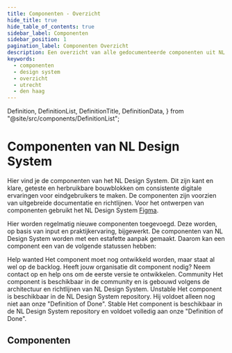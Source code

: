 ```yaml
---
title: Componenten - Overzicht
hide_title: true
hide_table_of_contents: true
sidebar_label: Componenten
sidebar_position: 1
pagination_label: Componenten Overzicht
description: Een overzicht van alle gedocumenteerde componenten uit NL Design System
keywords:
  - componenten
  - design system
  - overzicht
  - utrecht
  - den haag
---
```


  Definition,
  DefinitionList,
  DefinitionTitle,
  DefinitionData,
} from "@site/src/components/DefinitionList";





# Componenten van NL Design System

Hier vind je de componenten van het NL Design System. Dit zijn kant en klare, geteste en herbruikbare bouwblokken om consistente digitale ervaringen voor eindgebruikers te maken. De componenten zijn voorzien van uitgebreide documentatie en richtlijnen.
Voor het ontwerpen van componenten gebruikt het NL Design System [Figma](/documentatie/docs/documentatie/figma).

Hier worden regelmatig nieuwe componenten toegevoegd. Deze worden, op basis van input en praktijkervaring, bijgewerkt.
De componenten van NL Design System worden met een estafette aanpak gemaakt. Daarom kan een component een van de volgende statussen hebben:

<DefinitionList>
  <Definition>
    <DefinitionTitle>Help wanted</DefinitionTitle>
    <DefinitionData>
      Het component moet nog ontwikkeld worden, maar staat al wel op de backlog.
      Heeft jouw organisatie dit component nodig? Neem contact op en help ons om
      de eerste versie te ontwikkelen.
    </DefinitionData>
  </Definition>
  <Definition>
    <DefinitionTitle>Community</DefinitionTitle>
    <DefinitionData>
      Het component is beschikbaar in de community en is gebouwd volgens de
      architectuur en richtlijnen van NL Design System.
    </DefinitionData>
  </Definition>
  <Definition>
    <DefinitionTitle>Unstable</DefinitionTitle>
    <DefinitionData>
      Het component is beschikbaar in de NL Design System repository. Hij
      voldoet alleen nog niet aan onze "Definition of Done".
    </DefinitionData>
  </Definition>
  <Definition>
    <DefinitionTitle>Stable</DefinitionTitle>
    <DefinitionData>
      Het component is beschikbaar in de NL Design System repository en voldoet
      volledig aan onze "Definition of Done".
    </DefinitionData>
  </Definition>
</DefinitionList>

## Componenten

<ComponentOverview components={componentOverview} />
